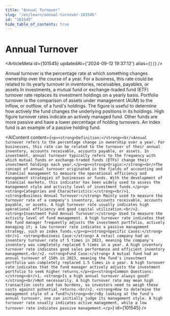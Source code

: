 ```yaml
---
title: "Annual Turnover"
slug: "/en/learn/annual-turnover-101545"
id: "101545"
hide_table_of_contents: true
---
```



# Annual Turnover

<ArticleMeta id={101545} updatedAt={'2024-09-12 19:37:12'} alias={`[]`} />
<div className='border-solid border-b border-t-0 my-4 border-[var(--ifm-color-gray-300)]' />

Annual turnover is the percentage rate at which something changes ownership over the course of a year. For a business, this rate could be related to its yearly turnover in inventories, receivables, payables, or assets.In investments, a mutual fund or exchange-traded fund (ETF) turnover rate replaces its investment holdings on a yearly basis. Portfolio turnover is the comparison of assets under management (AUM) to the inflow, or outflow, of a fund's holdings. The figure is useful to determine how actively the fund changes the underlying positions in its holdings. High figure turnover rates indicate an actively managed fund. Other funds are more passive and have a lower percentage of holding turnovers. An index fund is an example of a passive holding fund.

<AIContent content={`<p><strong>Definition:</strong><br/>Annual turnover refers to the percentage change in ownership over a year. For businesses, this rate can be related to the turnover of their annual inventory, accounts receivable, accounts payable, or assets. In investment, annual turnover typically refers to the frequency with which mutual funds or exchange-traded funds (ETFs) change their investment holdings each year.</p><p><strong>Origin:</strong><br/>The concept of annual turnover originated in the fields of accounting and financial management to measure the operational efficiency and management strategies of businesses or funds. With the development of financial markets, this indicator has been widely used to assess the management style and activity level of investment funds.</p><p><strong>Categories and Characteristics:</strong><br/>1. <strong>Business Annual Turnover:</strong> Mainly used to measure the turnover rate of a company's inventory, accounts receivable, accounts payable, or assets. A high turnover rate usually indicates high operational efficiency and good capital utilization.<br/>2. <strong>Investment Fund Annual Turnover:</strong> Used to measure the activity level of fund management. A high turnover rate indicates that the fund manager frequently adjusts the investment portfolio, actively managing it; a low turnover rate indicates a passive management strategy, such as index funds.</p><p><strong>Specific Cases:</strong><br/>1. <strong>Business Case:</strong> A retail company had an inventory turnover rate of 5 times in 2023, meaning the company's inventory was completely replaced 5 times in a year. A high inventory turnover rate indicates good sales performance and efficient inventory management.<br/>2. <strong>Fund Case:</strong> A mutual fund had an annual turnover of 150% in 2023, meaning the fund's investment portfolio was completely replaced 1.5 times in a year. A high turnover rate indicates that the fund manager actively adjusts the investment portfolio to seek higher returns.</p><p><strong>Common Questions:</strong><br/>1. <strong>Is a high annual turnover always good?</strong><br/>Not necessarily. A high turnover rate may mean high transaction costs and tax burdens, so investors need to weigh these costs against potential returns.<br/>2. <strong>How to determine the management style of a fund?</strong><br/>By looking at the fund's annual turnover, one can initially judge its management style. A high turnover rate usually indicates active management, while a low turnover rate indicates passive management.</p>`} id={101545} />
